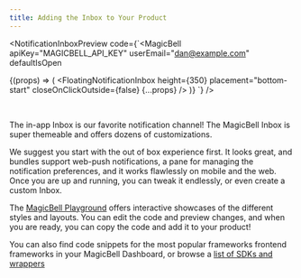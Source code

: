 ```yaml
---
title: Adding the Inbox to Your Product
---
```


<NotificationInboxPreview
  code={`<MagicBell
  apiKey="MAGICBELL_API_KEY"
  userEmail="dan@example.com"
  defaultIsOpen
>
  {(props) => (
    <FloatingNotificationInbox
      height={350}
      placement="bottom-start"
      closeOnClickOutside={false}
      {...props}
    />
  )}
</MagicBell>`}
/>

<br />

The in-app Inbox is our favorite notification channel! The MagicBell Inbox is super themeable and offers dozens of customizations.

We suggest you start with the out of box experience first. It looks great, and bundles support web-push notifications, a pane for managing the notification preferences, and it works flawlessly on mobile and the web.
Once you are up and running, you can tweak it endlessly, or even create a custom Inbox.

The [MagicBell Playground](https://playground.magicbell.com/react) offers interactive showcases of the different styles and layouts.
You can edit the code and preview changes, and when you are ready, you can copy the code and add it to your product!

You can also find code snippets for the most popular frameworks frontend frameworks in your MagicBell Dashboard, or browse a [list of SDKs and wrappers](http://localhost:3000/docs/libraries-api-wrappers)
